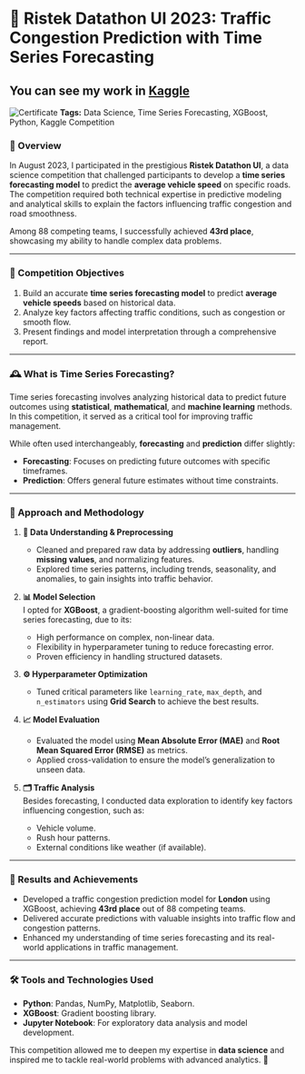# 🚦 Ristek Datathon UI 2023: Traffic Congestion Prediction with Time Series Forecasting  
## You can see my work in [Kaggle](https://www.kaggle.com/code/dananghapisfadillah/xgboost-forecast)

![Certificate](/ristek.png)
**Tags:** Data Science, Time Series Forecasting, XGBoost, Python, Kaggle Competition  

### **🌟 Overview**  
In August 2023, I participated in the prestigious **Ristek Datathon UI**, a data science competition that challenged participants to develop a **time series forecasting model** to predict the **average vehicle speed** on specific roads. The competition required both technical expertise in predictive modeling and analytical skills to explain the factors influencing traffic congestion and road smoothness.  

Among 88 competing teams, I successfully achieved **43rd place**, showcasing my ability to handle complex data problems.  

---

### **🎯 Competition Objectives**  
1. Build an accurate **time series forecasting model** to predict **average vehicle speeds** based on historical data.  
2. Analyze key factors affecting traffic conditions, such as congestion or smooth flow.  
3. Present findings and model interpretation through a comprehensive report.  

---

### **🕰️ What is Time Series Forecasting?**  
Time series forecasting involves analyzing historical data to predict future outcomes using **statistical**, **mathematical**, and **machine learning** methods. In this competition, it served as a critical tool for improving traffic management.  

While often used interchangeably, **forecasting** and **prediction** differ slightly:  
- **Forecasting**: Focuses on predicting future outcomes with specific timeframes.  
- **Prediction**: Offers general future estimates without time constraints.  

---

### **🔧 Approach and Methodology**  

1. **💾 Data Understanding & Preprocessing**  
   - Cleaned and prepared raw data by addressing **outliers**, handling **missing values**, and normalizing features.  
   - Explored time series patterns, including trends, seasonality, and anomalies, to gain insights into traffic behavior.  

2. **📊 Model Selection**  
   I opted for **XGBoost**, a gradient-boosting algorithm well-suited for time series forecasting, due to its:  
   - High performance on complex, non-linear data.  
   - Flexibility in hyperparameter tuning to reduce forecasting error.  
   - Proven efficiency in handling structured datasets.  

3. **⚙️ Hyperparameter Optimization**  
   - Tuned critical parameters like `learning_rate`, `max_depth`, and `n_estimators` using **Grid Search** to achieve the best results.  

4. **📈 Model Evaluation**  
   - Evaluated the model using **Mean Absolute Error (MAE)** and **Root Mean Squared Error (RMSE)** as metrics.  
   - Applied cross-validation to ensure the model’s generalization to unseen data.  

5. **🗂️ Traffic Analysis**  
   Besides forecasting, I conducted data exploration to identify key factors influencing congestion, such as:  
   - Vehicle volume.  
   - Rush hour patterns.  
   - External conditions like weather (if available).  

---

### **🎉 Results and Achievements**  
- Developed a traffic congestion prediction model for **London** using XGBoost, achieving **43rd place** out of 88 competing teams.  
- Delivered accurate predictions with valuable insights into traffic flow and congestion patterns.  
- Enhanced my understanding of time series forecasting and its real-world applications in traffic management.  

---

### **🛠️ Tools and Technologies Used**  
- **Python**: Pandas, NumPy, Matplotlib, Seaborn.  
- **XGBoost**: Gradient boosting library.  
- **Jupyter Notebook**: For exploratory data analysis and model development.  


This competition allowed me to deepen my expertise in **data science** and inspired me to tackle real-world problems with advanced analytics. 🚀  

